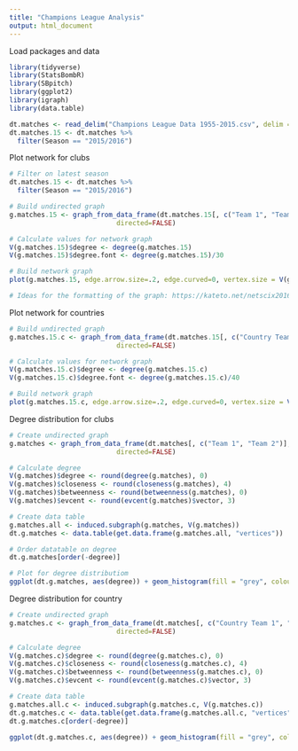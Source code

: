 ---
title: "Champions League Analysis"
output: html_document
---

Load packages and data
```{r}
library(tidyverse)
library(StatsBombR)
library(SBpitch)
library(ggplot2)
library(igraph)
library(data.table)

dt.matches <- read_delim("Champions League Data 1955-2015.csv", delim = ";")
dt.matches.15 <- dt.matches %>%
  filter(Season == "2015/2016")
```

Plot network for clubs
```{r}
# Filter on latest season
dt.matches.15 <- dt.matches %>%
  filter(Season == "2015/2016")

# Build undirected graph
g.matches.15 <- graph_from_data_frame(dt.matches.15[, c("Team 1", "Team 2")],
                           directed=FALSE)

# Calculate values for network graph
V(g.matches.15)$degree <- degree(g.matches.15)
V(g.matches.15)$degree.font <- degree(g.matches.15)/30

# Build network graph
plot(g.matches.15, edge.arrow.size=.2, edge.curved=0, vertex.size = V(g.matches.15)$degree, vertex.label.cex	= V(g.matches.15)$degree.font, vertex.label.family = "sans", vertex.label.color	= "black", edge.color	= "gray10") + par(mar = c(0, 0, 0, 0))

# Ideas for the formatting of the graph: https://kateto.net/netscix2016.html
```

Plot network for countries
```{r}
# Build undirected graph
g.matches.15.c <- graph_from_data_frame(dt.matches.15[, c("Country Team 1", "Country Team 2")],
                           directed=FALSE)

# Calculate values for network graph
V(g.matches.15.c)$degree <- degree(g.matches.15.c)
V(g.matches.15.c)$degree.font <- degree(g.matches.15.c)/40

# Build network graph
plot(g.matches.15.c, edge.arrow.size=.2, edge.curved=0, vertex.size = V(g.matches.15.c)$degree, vertex.label.cex	= V(g.matches.15.c)$degree.font, vertex.label.family = "sans", vertex.label.color	= "black", edge.color	= "gray10") + par(mar = c(0, 0, 0, 0))
```

Degree distribution for clubs
```{r}
# Create undirected graph
g.matches <- graph_from_data_frame(dt.matches[, c("Team 1", "Team 2")],
                           directed=FALSE)

# Calculate degree
V(g.matches)$degree <- round(degree(g.matches), 0)
V(g.matches)$closeness <- round(closeness(g.matches), 4)
V(g.matches)$betweenness <- round(betweenness(g.matches), 0)
V(g.matches)$evcent <- round(evcent(g.matches)$vector, 3)

# Create data table
g.matches.all <- induced.subgraph(g.matches, V(g.matches))
dt.g.matches <- data.table(get.data.frame(g.matches.all, "vertices"))

# Order datatable on degree
dt.g.matches[order(-degree)]

# Plot for degree distributiom
ggplot(dt.g.matches, aes(degree)) + geom_histogram(fill = "grey", colour = "black", binwidth = 1)
```


Degree distribution for country
```{r}
# Create undirected graph
g.matches.c <- graph_from_data_frame(dt.matches[, c("Country Team 1", "Country Team 2")],
                           directed=FALSE)

# Calculate degree
V(g.matches.c)$degree <- round(degree(g.matches.c), 0)
V(g.matches.c)$closeness <- round(closeness(g.matches.c), 4)
V(g.matches.c)$betweenness <- round(betweenness(g.matches.c), 0)
V(g.matches.c)$evcent <- round(evcent(g.matches.c)$vector, 3)

# Create data table
g.matches.all.c <- induced.subgraph(g.matches.c, V(g.matches.c))
dt.g.matches.c <- data.table(get.data.frame(g.matches.all.c, "vertices"))
dt.g.matches.c[order(-degree)]

ggplot(dt.g.matches.c, aes(degree)) + geom_histogram(fill = "grey", colour = "black", bins = 15)
```
